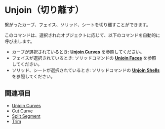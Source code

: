 
# Unjoin（切り離す）

<Reference shortcut="Alt + J" command="Unjoin" button="" />

繋がったカーブ、フェイス、ソリッド、シートを切り離すことができます。

このコマンドは、選択されたオブジェクトに応じて、以下のコマンドを自動的に呼び出します。
- カーブが選択されているとき: [**Unjoin Curves**](./unjoin-curve) を参照してください。
- フェイスが選択されているとき: ソリッドコマンドの [**Unjoin Faces**](../solid/unjoin-faces) を参照してください。
- ソリッド、シートが選択されているとき: ソリッドコマンドの [**Unjoin Shells**](../solid/unjoin-sheets) を参照してください。


## 関連項目
- [Unjoin Curves](./unjoin-curve)
- [Cut Curve](./cut-curve)
- [Split Segment](./split-segment)
- [Trim](./trim)